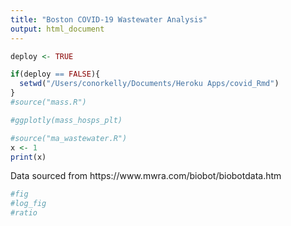 ```yaml
---
title: "Boston COVID-19 Wastewater Analysis"
output: html_document
---
```


```r
deploy <- TRUE

if(deploy == FALSE){
  setwd("/Users/conorkelly/Documents/Heroku Apps/covid_Rmd")
}
#source("mass.R")
```

```r
#ggplotly(mass_hosps_plt)
```

```r
#source("ma_wastewater.R")
x <- 1
print(x)
```
Data sourced from https://www.mwra.com/biobot/biobotdata.htm

```r
#fig
#log_fig
#ratio
```
